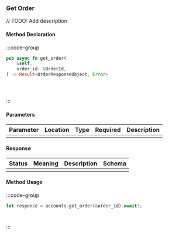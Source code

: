 ### Get Order

// TODO: Add description

#### Method Declaration

:::code-group

```rust [Rust]
pub async fn get_order(
    &self,
    order_id: &OrderId,
) -> Result<OrderResponseObject, Error>
```

```python [Python]

```

```typescript [TypeScript]

```

```url [API]
```

:::

#### Parameters

| Parameter | Location | Type  | Required | Description |
| --------- | -------- | ----- | -------- | ----------- |
|           |          |       |          |             |

#### Response

| Status | Meaning | Description | Schema |
| ------ | ------- | ----------- | ------ |
|        |         |             |        |

#### Method Usage

:::code-group

```rust [Rust]
let response = accounts.get_order(&order_id).await?;
```

```python [Python]

```

```typescript [TypeScript]

```

:::



